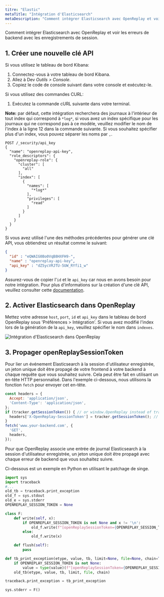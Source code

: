```yaml
---
titre: "Elastic"
metaTitle: "Intégration d'Elasticsearch"
metaDescription: "Comment intégrer Elasticsearch avec OpenReplay et voir les erreurs de backend avec les replays de session."
---
```


Comment intégrer Elasticsearch avec OpenReplay et voir les erreurs de backend avec les enregistrements de session.

## 1. Créer une nouvelle clé API

Si vous utilisez le tableau de bord Kibana:
1. Connectez-vous à votre tableau de bord Kibana.
2. Allez à Dev *Outils > Console*.
3. Copiez le code de console suivant dans votre console et exécutez-le.

Si vous utilisez des commandes CURL:
1. Exécutez la commande cURL suivante dans votre terminal.

**Note:** par défaut, cette intégration recherchera des journaux à l'intérieur de tout index qui correspond à `*log*`, si vous avez un index spécifique pour les journaux qui ne correspond pas à ce modèle, veuillez modifier le nom de l'index à la ligne 12 dans la commande suivante. Si vous souhaitez spécifier plus d'un index, vous pouvez séparer les noms par `,`.


```shell
POST /_security/api_key
{
  "name": "openreplay-api-key",
  "role_descriptors": {
    "openreplay-role": {
      "cluster": [
        "all"
      ],
      "index": [
        {
          "names": [
            "*log*"
          ],
          "privileges": [
            "read"
          ]
        }
      ]
    }
  }
}
```


Si vous avez utilisé l'une des méthodes précédentes pour générer une clé API, vous obtiendrez un résultat comme le suivant:


```json
{
  "id" : "eQWAIG0Bo0VqB8HXFH9-",
  "name" : "openreplay-api-key",
  "api_key" : "dZ5ycVRJTU-5UW_RYfi1_w"
}
```


Assurez-vous de copier l'`id` et le `api_key` car nous en avons besoin pour notre intégration. Pour plus d'informations sur la création d'une clé API, veuillez consulter cette [documentation](https://www.elastic.co/guide/en/elasticsearch/reference/master/security-api-create-api-key.html).

## 2. Activer Elasticsearch dans OpenReplay

Mettez votre adresse `host`, `port`, `id` et `api_key` dans le tableau de bord OpenReplay sous 'Préférences > Intégration'.
Si vous avez modifié l'index lors de la génération de la `api_key`, veuillez spécifier le nom dans `indexes`.

![Intégration d'Elasticsearch dans OpenReplay](/static/elastic-1.png#center)

## 3. Propager openReplaySessionToken

Pour lier un événement Elasticsearch à la session d'utilisateur enregistrée, un jeton unique doit être propagé de votre frontend à votre backend à chaque requête que vous souhaitez suivre. Cela peut être fait en utilisant un en-tête HTTP personnalisé. Dans l'exemple ci-dessous, nous utilisons la fonction `fetch` pour envoyer cet en-tête.


```javascript
const headers = {
  Accept: 'application/json',
  'Content-Type': 'application/json',
};
if (tracker.getSessionToken()) { // or window.OpenReplay instead of tracker if you're using the snippet
  headers['X-OpenReplay-SessionToken'] = tracker.getSessionToken(); // Inject openReplaySessionToken
}
fetch('www.your-backend.com', {
  'GET',
  headers,
});
```


Pour que OpenReplay associe une entrée de journal Elasticsearch à la session d'utilisateur enregistrée, un jeton unique doit être propagé avec chaque erreur de backend que vous souhaitez suivre.

Ci-dessous est un exemple en Python en utilisant le patchage de singe.


```python
import sys
import traceback
#...
old_tb = traceback.print_exception
old_f = sys.stdout
old_e = sys.stderr
OPENREPLAY_SESSION_TOKEN = None

class F:
    def write(self, x):
        if OPENREPLAY_SESSION_TOKEN is not None and x != '\n':
            old_f.write(f"[openReplaySessionToken={OPENREPLAY_SESSION_TOKEN}] {x}")
        else:
            old_f.write(x)

    def flush(self):
        pass

def tb_print_exception(etype, value, tb, limit=None, file=None, chain=True):
    if OPENREPLAY_SESSION_TOKEN is not None:
        value = type(value)(f"[openReplaySessionToken={OPENREPLAY_SESSION_TOKEN}] " + str(value))
    old_tb(etype, value, tb, limit, file, chain)

traceback.print_exception = tb_print_exception

sys.stderr = F()
```

